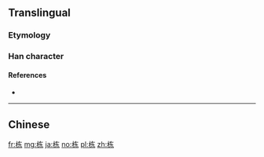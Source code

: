 {{also|棟}}
==Translingual==

===Etymology===
{{Han simp|棟|f=東|t=东}}

===Han character===
{{Han char|rn=75|rad=木|as=05|sn=9|four=|canj=木大木 (DKD)|ids=⿰[[木]][[东]]}}

====References====
* {{Han ref|kx=0521.121|hdz=21181.010|uh=680B|ud=26635}}

----

==Chinese==
{{zh-see|棟}}

[[fr:栋]]
[[mg:栋]]
[[ja:栋]]
[[no:栋]]
[[pl:栋]]
[[zh:栋]]
